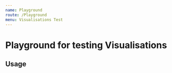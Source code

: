 ```yaml
---
name: Playground
route: /Playground
menu: Visualisations Test
---
```


<h1 style={{ margin: '0px' }}>Playground for testing Visualisations</h1>

## Usage


<Playground>
<Motor    config={{
            host: "localhost",
            secure: false,
            port: 19077,
            prefix: "",
            appId: "0a6aaa49-cb0d-4b0c-8bd3-07c38878d318"
  }}> 
            <Column
             cols={[
              { qField: 'Year', qLabel: 'Year' },
             { qField: 'Territory', qLabel: 'Territory' },
            //  { qField: 'OICA region', qLabel: 'OICA region' },
              { qField: '=Sum([Car sales])', qLabel: 'Car sales' }
              // {
              //   qField: '=Sum([Commercial vehicle sales])',
              //   qLabel: 'Commercial vehicles sales'
              // }
            ]}
           //  title="Vehicle Sales by Region"
          //   subTitle="test"
            showGridlines={true}
            // suppressScroll={true}
            // textOnAxis='none'
            // showLegend={false}
             suppressZero={true}
            stacked={true}
            // percentStacked={true}
            // showLabels="none"
            height="600px"
            // border = {false}
            // backgroundColor="none"
            calcCondition={{
              qCond: '1+1=2',
              qMsg: 'Calculation condition has not been met'
            }}></Column>
     
  </Motor>
</Playground>
